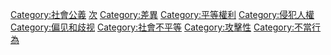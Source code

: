 {{Catmore}}
{{Portal|歧視}}

[[Category:社會公義|Category:社會公義]]
[[Category:社会问题|次]]
[[Category:差異|Category:差異]]
[[Category:平等權利|Category:平等權利]]
[[Category:侵犯人權|Category:侵犯人權]]
[[Category:偏见和歧视|Category:偏见和歧视]]
[[Category:社會不平等|Category:社會不平等]]
[[Category:攻擊性|Category:攻擊性]]
[[Category:不當行為|Category:不當行為]]